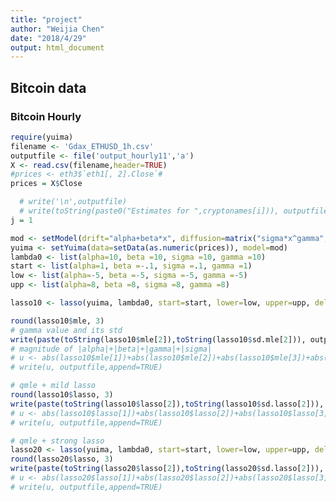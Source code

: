 ---
title: "project"
author: "Weijia Chen"
date: "2018/4/29"
output: html_document
---

## Bitcoin data

### Bitcoin Hourly

```{r setup, include=FALSE, warning=TRUE}
require(yuima)
filename <- 'Gdax_ETHUSD_1h.csv'
outputfile <- file('output_hourly11','a')
X <- read.csv(filename,header=TRUE)
#prices <- eth3$`eth1[, 2].Close`#
prices = X$Close

  # write('\n',outputfile)
  # write(toString(paste0("Estimates for ",cryptonames[i])), outputfile)
j = 1

mod <- setModel(drift="alpha+beta*x", diffusion=matrix("sigma*x^gamma",1,1))
yuima <- setYuima(data=setData(as.numeric(prices)), model=mod)
lambda0 <- list(alpha=10, beta =10, sigma =10, gamma =10)
start <- list(alpha=1, beta =-.1, sigma =.1, gamma =1)
low <- list(alpha=-5, beta =-5, sigma =-5, gamma =-5)
upp <- list(alpha=8, beta =8, sigma =8, gamma =8)

lasso10 <- lasso(yuima, lambda0, start=start, lower=low, upper=upp, delta=0.5, method="L-BFGS-B")

round(lasso10$mle, 3)
# gamma value and its std
write(paste(toString(lasso10$mle[2]),toString(lasso10$sd.mle[2])), outputfile,append=TRUE)
# magnitude of |alpha|+|beta|+|gamma|+|sigma|
# u <- abs(lasso10$mle[1])+abs(lasso10$mle[2])+abs(lasso10$mle[3])+abs(lasso10$mle[4])
# write(u, outputfile,append=TRUE)

# qmle + mild lasso 
round(lasso10$lasso, 3)
write(paste(toString(lasso10$lasso[2]),toString(lasso10$sd.lasso[2])), outputfile,append=TRUE)
# u <- abs(lasso10$lasso[1])+abs(lasso10$lasso[2])+abs(lasso10$lasso[3])+abs(lasso10$lasso[4])
# write(u, outputfile,append=TRUE)

# qmle + strong lasso
lasso20 <- lasso(yuima, lambda0, start=start, lower=low, upper=upp, delta=1, method="L-BFGS-B")
round(lasso20$lasso, 3)
write(paste(toString(lasso20$lasso[2]),toString(lasso20$sd.lasso[2])), outputfile,append=TRUE)
# u <- abs(lasso20$lasso[1])+abs(lasso20$lasso[2])+abs(lasso20$lasso[3])+abs(lasso20$lasso[4])
# write(u, outputfile,append=TRUE)

```
